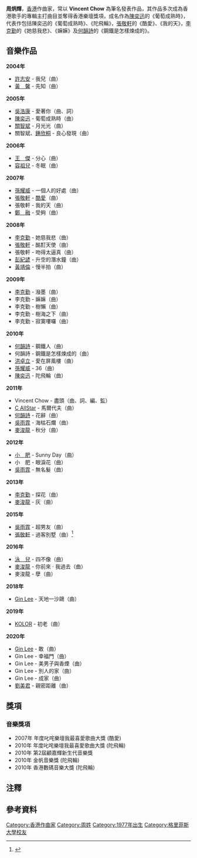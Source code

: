 {{Trivia|time=2021-11-09T01:06:39+00:00}}
{{藝人
| 姓名 = 周炳輝 (Vincent Chow)
| 英文名 = Vincent Chow
| 羅馬拼音 = Chow Bing Fai 
| 綽號 = 小胖
| 國籍 = {{CHN-HKG}}<br>{{UK}}<br>{{AUS}}
| 出生日期 = {{birth date and age|1977|12|6}}
| 出生地點 = {{HKG-1959}}
| 語言 = [[粵語|粵語]]、[[英语|英语]]、[[國语|國语]]
| 類型 = 作曲家
| 教育程度 = [[格里菲斯大學|格里菲斯大學]]流行音樂學[[學士|學士]]   
| 音樂類型 = [[流行音樂|流行音樂]]、[[R&B|R&B]]、[[Jazz|Jazz]]
| 演奏樂器 = [[鋼琴|鋼琴]]、[[吉他|吉他]]
| 代表作   = 《葡萄成熟時》、《酷愛》、《陀飛輪》
}}
'''周炳輝'''，[[香港|香港]]作曲家，常以 '''Vincent Chow''' 為筆名發表作品，其作品多次成為香港歌手的專輯主打曲目並奪得香港樂壇獎項，成名作為[[陳奕迅|陳奕迅]]的《葡萄成熟時》，代表作包括陳奕迅的《葡萄成熟時》、《陀飛輪》，[[張敬軒|張敬軒]]的《酷愛》、《我的天》，[[李克勤|李克勤]]的《她慈我悲》、《嫲嫲》及[[何韻詩|何韻詩]]的《鋼鐵是怎樣煉成的》。

== 音樂作品 ==
'''2004年'''
{{div col}}
*[[許志安|許志安]] - 我兒（曲）
*[[黃馨_(歌手)|黃　馨]] - 先知（曲）
{{div col end}}

'''2005年'''
{{div col}}
*[[吳浩康|吳浩康]] - 愛著你（曲、詞）
*[[陳奕迅|陳奕迅]] - 葡萄成熟時（曲）
*[[關智斌|關智斌]] - 月光光（曲）{{noteTag|name=Anfernee|與Anfernee Chang共同作曲}}
*關智斌、[[鍾欣桐|鍾欣桐]] - 良心發現（曲）
{{div col end}}

'''2006年'''
{{div col}}
*[[王傑_(歌手)|王　傑]] - 分心（曲）
*[[容祖兒|容祖兒]] - 冬眠（曲）{{noteTag|name=Choi|與蔡志浩共同作曲}}
{{div col end}}

'''2007年'''
{{div col}}
*[[孫耀威|孫耀威]] - 一個人的好處（曲）{{noteTag|name=Choi}}
*[[張敬軒|張敬軒]] - [[酷愛|酷愛]]（曲）
*張敬軒 - 我的天（曲）
*[[鄭融|鄭　融]] - 受夠（曲）
{{div col end}}

'''2008年'''
{{div col}}
*[[李克勤|李克勤]] - 她慈我悲（曲）
*[[張敬軒|張敬軒]] - 酩酊天使（曲）{{noteTag|name=Choi}}
*張敬軒 - 吻得太逼真（曲）
*[[彭紀諺|彭紀諺]] - 升空的潛水鐘（曲）
*[[黃靖倫|黃靖倫]] - 慢半拍（曲）{{noteTag|name=Choi}}
{{div col end}}

'''2009年'''
{{div col}}
*[[李克勤|李克勤]] - 潑墨（曲）{{noteTag|name=Anfernee}}
*李克勤 - 嫲嫲（曲）
*李克勤 - 樹懶（曲）
*李克勤 - 樹海之下（曲）
*李克勤 - 寂寞嘍囉（曲）
{{div col end}}

'''2010年'''
{{div col}}
*[[何韻詩|何韻詩]] - 鋼鐵人（曲）
*何韻詩 - 鋼鐵是怎樣煉成的（曲）
*[[洪卓立|洪卓立]] - 愛在屏風樓（曲）
*[[孫耀威|孫耀威]] - 36（曲）
*[[陳奕迅|陳奕迅]] - 陀飛輪（曲）
{{div col end}}

'''2011年'''
{{div col}}
*Vincent Chow - 盡頭（曲、詞、編、監）
*[[C_AllStar|C AllStar]] - 馬爾代夫（曲）{{noteTag|name=Choi}}
*[[何韻詩|何韻詩]] - 花辭（曲）
*[[吳雨霏|吳雨霏]] - 海枯石爛（曲）
*[[麥浚龍|麥浚龍]] - 秋分（曲）
{{div col end}}

'''2012年'''
{{div col}}
*[[小肥|小　肥]] - Sunny Day（曲）
*小　肥 - 眼淚花（曲）
*[[吳雨霏|吳雨霏]] - 無名髮（曲）
{{div col end}}

'''2013年'''
{{div col}}
*[[李克勤|李克勤]] - 探花（曲）
*[[麥浚龍|麥浚龍]] - 灰（曲）
{{div col end}}

'''2015年'''
{{div col}}
*[[吳雨霏|吳雨霏]] - 超男友（曲）
*[[張敬軒|張敬軒]] - 過客別墅（曲）<ref>{{cite news|url=https://www.thestandnews.com/personal/%E5%88%A5%E5%A2%85-%E6%95%85%E5%B1%85-%E5%B0%91%E5%B9%B4%E6%95%98/|title=別墅・故居・少年敘|publisher=一鳴驚仁|date=2016-03-21|accessdate=2021-04-19|archive-date=2021-06-24|archive-url=https://web.archive.org/web/20210624084013/https://www.thestandnews.com/personal/%E5%88%A5%E5%A2%85-%E6%95%85%E5%B1%85-%E5%B0%91%E5%B9%B4%E6%95%98/|dead-url=no}}</ref>
{{div col end}}

'''2016年'''
{{div col}}
*[[泳兒|泳　兒]] - 四不像（曲）
*[[麥浚龍|麥浚龍]] - 你前來 ‧ 我過去（曲）
*麥浚龍 - 孽（曲）
{{div col end}}

'''2018年'''
{{div col}}
*[[Gin_Lee|Gin Lee]] - 天地一沙鷗（曲）
{{div col end}}

'''2019年'''
{{div col}}
*[[Kolor|KOLOR]] - 初老（曲）
{{div col end}}

'''2020年'''
{{div col}}
*[[Gin_Lee|Gin Lee]] - 敢（曲）{{noteTag|name=Gin|與Gin Lee共同作曲}}
*Gin Lee - 幸福門（曲）{{noteTag|name=Christopher|與Christopher Chak共同作曲}}
*Gin Lee - 美男子與香煙（曲）
*Gin Lee - 別人的家（曲）{{noteTag|name=Christopher-Gin|與Christopher Chak、Gin Lee共同作曲}}
*Gin Lee - 成家（曲）{{noteTag|name=Christopher}}
*[[劉美君|劉美君]] ​- 親密距離（曲）
{{div col end}}

== 獎項 ==
=== 音樂獎項 ===
* 2007年 年度叱咤樂壇我最喜愛歌曲大獎 (酷愛)
* 2010年 年度叱咤樂壇我最喜愛歌曲大獎 (陀飛輪)
* 2010年 第2屆顧嘉輝新生代音樂獎
* 2010年 金帆音樂獎 (陀飛輪)
* 2010年 香港數碼音樂大獎 (陀飛輪)

==注釋==
{{noteFoot}}

==參考資料==
{{reflist}}

[[Category:香港作曲家|Category:香港作曲家]]
[[Category:周姓|Category:周姓]]
[[Category:1977年出生|Category:1977年出生]]
[[Category:格里菲斯大學校友|Category:格里菲斯大學校友]]